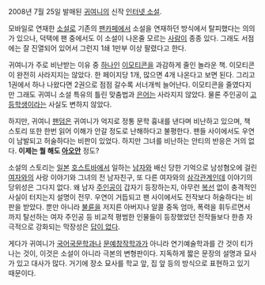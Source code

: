 2008년 7월 25일 발매된 [[귀여니]]의 신작 [[인터넷 소설]].

모바일로 연재한 [[소설]]로 기존의 [[팬]][[카페]]에서 소설을 연재하던 방식에서 탈피했다는 의의가 있으나, 덕택에 팬 중에서도 이 소설이 나온줄 모르는 [[사람]]이 종종 있다. 그래도 서점에는 잘 진열되어 있어서 그런지 1쇄 1만부 이상 팔렸다고 한다. 

귀여니가 주로 비난받는 이유 중 [[하나]]인 [[이모티콘]]을 과감하게 줄인 놀라운 책. 이모티콘이 완전히 사라지지는 않았다. 한 페이지당 1개, 많으면 4개 나온다고 보면 된다. 그리고 1권에서 하나 나왔다면 2권으로 점점 갈수록 서너개씩 늘어난다. 이모티콘을 줄였다지만 그래도 귀여니 소설 특유의 틀린 맞춤법과 [[은어]]는 사라지지 않았다. 물론 주인공이 [[고등학생]]이라는 사실도 변하지 않았다.

하지만, 귀여니 [[팬덤]]은 귀여니가 억지로 정통 문학 흉내를 낸다며 비난하고 있으며, 책 스토리 또한 한번 읽어 이해가 안갈 정도로 난해하다고 불평한다. 팬들 사이에서도 우연이 남발되고 허술하다는 비판이 있었다. 하지만 그녀를 비난하는 안티의 반응은 거의 없다. '''이제는 뭘 해도 [[아오안]]''' 정도?

소설의 스토리는 [[일본]] [[호스트]]바에서 일하는 [[남자]]와 배신 당한 기억으로 남성혐오에 걸린 [[여자]]와의 사랑 이야기와 그녀의 전 남자친구, 또 다른 여자와의 [[삼각관계]]인데 이야기의 당위성은 그다지 없다. 왜 남자 [[주인공]]이 갑자기 등장하는지, 아무런 [[복선]] 없이 충격적인 사실이 터지는지 설명이 전무. 우연이 거듭되고 팬 사이에서도 전작보다 허술하다는 비판을 받았다. 뿐만 아니라 [[불륜]]을 저지른 아버지나 알콜 중독 엄마, 폭력을 휘두르면서 까지 탈선하는 여자 주인공 등 비교적 평범한 인물들이 등장했었던 전작들보다 한층 자극적으로 강화되는 막장성은 [[답이 없다]]. 

게다가 귀여니가 [[국어국문학과]]나 [[문예창작학과]]가 아니라 연기예술학과를 간 것이 티가 나는 것이, 이것은 소설이 아니라 극본의 변형판이다. 지독하게 짧은 문장의 설명과 묘사가 있고 대사가 많다. 거기에 장소 묘사를 학교 앞, 집 앞 등의 방식으로 표현하고 있기 때문이다.
